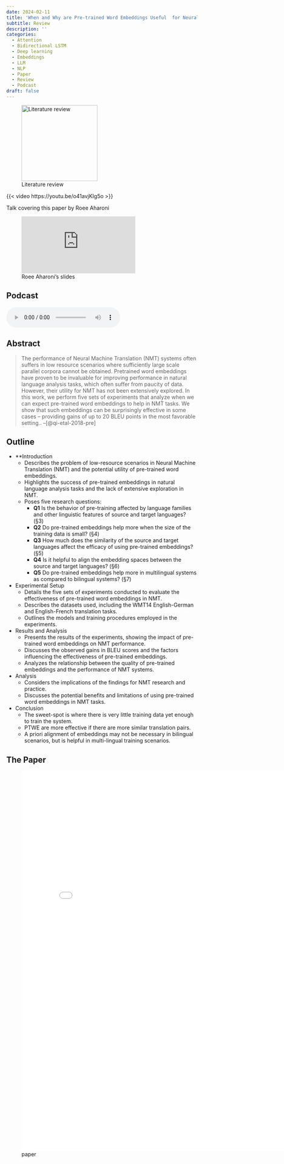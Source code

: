 ```yaml
---
date: 2024-02-11
title: 'When and Why are Pre-trained Word Embeddings Useful  for Neural Machine Translation?'
subtitle: Review
description: ''
categories:
  - Attention
  - Bidirectional LSTM
  - Deep learning
  - Embeddings
  - LLM
  - NLP 
  - Paper
  - Review
  - Podcast
draft: false
---
```


![Literature review](/images/literature-review-open-book.jpg){.column-margin .nolightbox width="200px"}

::: {#vid-01 .column-margin}
{{< video https://youtu.be/o41avjKIg5o >}}

Talk covering this paper by Roee Aharoni 

:::


::: {#sup-01 .column-margin}
![Roee Aharoni's slides](https://roeeaharoni.com/NMT_slides_orginal.pdf)
:::

## Podcast

<audio controls="1"><source src="podcast.mp3" type="audio/mpeg"></audio>

## Abstract

> The performance of Neural Machine Translation (NMT) systems often suffers in low resource scenarios where sufficiently large scale parallel corpora cannot be obtained. Pretrained word embeddings have proven to be invaluable for improving performance in natural language analysis tasks, which often suffer from paucity of data. However, their utility for NMT has not been extensively explored. In this work, we perform five sets of experiments that analyze when we can expect pre-trained word embeddings to help in NMT tasks. We show that such embeddings can be surprisingly effective in some cases – providing gains of up to 20 BLEU points in the most favorable setting.. --[@qi-etal-2018-pre]

## Outline

- **Introduction
    - Describes the problem of low-resource scenarios in Neural Machine Translation (NMT) and the potential utility of pre-trained word embeddings.
    - Highlights the success of pre-trained embeddings in natural language analysis tasks and the lack of extensive exploration in NMT.
    - Poses five research questions:
        - **Q1** Is the behavior of pre-training affected by language families and other linguistic features of source and target languages? (§3)
        - **Q2** Do pre-trained embeddings help more when the size of the training data is small? (§4)
        - **Q3** How much does the similarity of the source and target languages affect the efficacy of using pre-trained embeddings? (§5)
        - **Q4** Is it helpful to align the embedding spaces between the source and target languages? (§6)
        - **Q5** Do pre-trained embeddings help more in multilingual systems as compared to bilingual systems? (§7)
- Experimental Setup
    - Details the five sets of experiments conducted to evaluate the effectiveness of pre-trained word embeddings in NMT.
    - Describes the datasets used, including the WMT14 English-German and English-French translation tasks.
    - Outlines the models and training procedures employed in the experiments.
- Results and Analysis
    - Presents the results of the experiments, showing the impact of pre-trained word embeddings on NMT performance.
    - Discusses the observed gains in BLEU scores and the factors influencing the effectiveness of pre-trained embeddings.
    - Analyzes the relationship between the quality of pre-trained embeddings and the performance of NMT systems.
- Analysis
    - Considers the implications of the findings for NMT research and practice.
    - Discusses the potential benefits and limitations of using pre-trained word embeddings in NMT tasks.
- Conclusion
    - The sweet-spot is where there is very little training data yet enough to train the system.
    - PTWE are more effective if there are more similar translation pairs.
    - A priori alignment of embeddings may not be necessary in bilingual scenarios, but is helpful in multi-lingual training scenarios.

## The Paper

![paper](./paper.pdf){.col-page width=800px height=1000px group="slides"}

